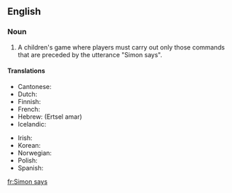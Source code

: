==English==

===Noun===
{{en-noun|head=[[Simon]] [[says]]|-}}

# {{context|games|lang=en}} A children's game where players must carry out only those commands that are preceded by the utterance "Simon says".

====Translations====
{{trans-top|children's game}}
* Cantonese: {{tø|yue|老師話|sc=Hani}}
* Dutch: {{t-|nl|Commando}}
* Finnish: {{t-|fi|kapteeni käskee}}
* French: {{t+|fr|Jacques a dit}}
* Hebrew: {{t-|he|הרצל אמר}} (Ertsel amar)
* Icelandic: {{t-|is|Símon segir}}
{{trans-mid}}
* Irish: {{t-|ga|Deir Ó Grádaigh}}
* Korean: {{t-|ko|시몬 가라사대|sc=Hang|tr=Simon garasadae}}
* Norwegian: {{t-|no|Kongen befaler}}
* Polish: {{t-|pl|Szymon mówi}}
* Spanish: {{t-|es|Simón dice}}
{{trans-bottom}}

[[fr:Simon says]]
